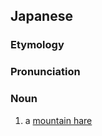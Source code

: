 ==Japanese==
{{DEFAULTSORT:ゆきうさぎ}}
{{wikipedia|lang=ja|ユキウサギ}}
{{ja-kanjitab|ゆき|うさぎ|yomi=k}}

===Etymology===
{{com|ja|雪|兎|tr1=yuki|tr2=usagi|t1=[[snow]]|t2=[[rabbit]]}}

===Pronunciation===
{{ja-pron|ゆきうさぎ|y=k|acc=3}}

===Noun===
{{ja-noun|ゆきうさぎ|ユキウサギ}}

# a [[mountain hare]]

{{C|ja|Hares}}